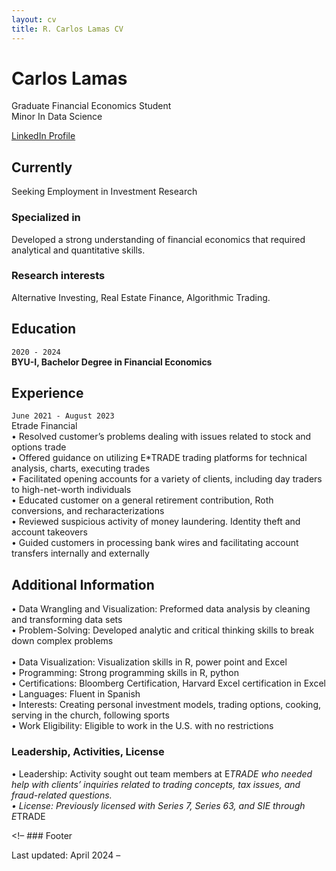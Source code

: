 ```yaml
---
layout: cv
title: R. Carlos Lamas CV
---
```

# Carlos Lamas
Graduate Financial Economics Student </br> 
Minor In Data Science 

<div id="webaddress">
<a href="https://www.linkedin.com/in/carlos-lamas-8323a2251/">LinkedIn Profile</a>
</div>


## Currently

Seeking Employment in Investment Research 

### Specialized in

Developed a strong understanding of financial economics that required analytical and quantitative skills. 


### Research interests

Alternative Investing, Real Estate Finance, Algorithmic Trading. 


## Education

`2020 - 2024`</br> 
__BYU-I, Bachelor Degree in Financial Economics__



## Experience 
`June 2021 - August 2023`</br> 
Etrade Financial </br> 
• Resolved customer's problems dealing with issues related to stock and options trade </br> 
• Offered guidance on utilizing E*TRADE trading platforms for technical analysis, charts, executing trades </br> 
• Facilitated opening accounts for a variety of clients, including day traders to high-net-worth individuals</br> 
• Educated customer on a general retirement contribution, Roth conversions, and recharacterizations </br> 
• Reviewed suspicious activity of money laundering. Identity theft and account takeovers</br> 
• Guided customers in processing bank wires and facilitating account transfers internally and externally </br> 

## Additional Information </br> 
• Data Wrangling and Visualization: Preformed data analysis by cleaning and transforming data sets </br> 
• Problem-Solving: Developed analytic and critical thinking skills to break down complex problems</br>   
• Data Visualization: Visualization skills in R, power point and Excel</br> 
• Programming: Strong programming skills in R, python </br> 
• Certifications: Bloomberg Certification, Harvard Excel certification in Excel </br> 
• Languages: Fluent in Spanish </br> 
• Interests: Creating personal investment models, trading options, cooking, serving in the church, following sports</br> 
• Work Eligibility: Eligible to work in the U.S. with no restrictions  </br> 

### Leadership, Activities, License 	</br>  						             		           	
• Leadership: Activity sought out team members at E*TRADE who needed help with clients’ inquiries related to trading concepts, tax issues, and fraud-related questions. </br> 
• License: Previously licensed with Series 7, Series 63, and SIE through E*TRADE</br> 




<!-- ### Footer

Last updated: April 2024 --

